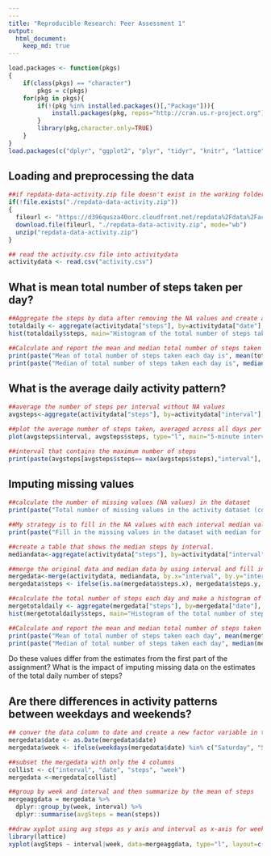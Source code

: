```yaml
---
---
title: "Reproducible Research: Peer Assessment 1"
output: 
  html_document:
    keep_md: true
---
```


```r
load.packages <- function(pkgs)
{
	if(class(pkgs) == "character")
		pkgs = c(pkgs)
	for(pkg in pkgs){
		if(!(pkg %in% installed.packages()[,"Package"])){
			install.packages(pkg, repos="http://cran.us.r-project.org")
		}
		library(pkg,character.only=TRUE)
	}
}
load.packages(c("dplyr", "ggplot2", "plyr", "tidyr", "knitr", "lattice"))

```

## Loading and preprocessing the data

```r
##if repdata-data-activity.zip file doesn't exist in the working folder, download it and unzip it. 
if(!file.exists("./repdata-data-activity.zip"))
{ 
  fileurl <- "https://d396qusza40orc.cloudfront.net/repdata%2Fdata%2Factivity.zip"
  download.file(fileurl, "./repdata-data-activity.zip", mode="wb")
  unzip("repdata-data-activity.zip")
}

## read the activity.csv file into activitydata
activitydata <- read.csv("activity.csv")

```

## What is mean total number of steps taken per day?

```r

##Aggregate the steps by data after removing the NA values and create a histogram
totaldaily <- aggregate(activitydata["steps"], by=activitydata["date"], FUN=sum, na.rm=TRUE)
hist(totaldaily$steps, main="Histogram of the total number of steps taken each day", xlab="Steps", ylab="Frequency")

##Calculate and report the mean and median total number of steps taken per day.
print(paste("Mean of total number of steps taken each day is", mean(totaldaily$steps)))
print(paste("Median of total number of steps taken each day is", median(totaldaily$steps)))

```

## What is the average daily activity pattern?

```r

##average the number of steps per interval without NA values
avgsteps<-aggregate(activitydata["steps"], by=activitydata["interval"], FUN="mean", na.rm=TRUE)

##plot the average number of steps taken, averaged across all days per interval
plot(avgsteps$interval, avgsteps$steps, type="l", main="5-minute interva- average number of steps taken, averaged across all days", xlab="5-minute interval", ylab="average number of steps taken")

##interval that contains the maximum number of steps
print(paste(avgsteps[avgsteps$steps== max(avgsteps$steps),"interval"], "interval contains the maximum number of steps"))


```


## Imputing missing values
```r

##calculate the number of missing values (NA values) in the dataset 
print(paste("Total number of missing values in the activity dataset (coded as NA) is",  nrow(activitydata[is.na(activitydata$steps),])))

##My strategy is to fill in the NA values with each interval median value
print(paste("Fill in the missing values in the dataset with median for that 5-minute interval"))

##create a table that shows the median steps by interval. 
mediandata<-aggregate(activitydata["steps"], by=activitydata["interval"], FUN="median", na.rm=TRUE)

##merge the original data and median data by using interval and fill in the missing values with the median value for the interval
mergedata<-merge(activitydata, mediandata, by.x="interval", by.y="interval")
mergedata$steps <- ifelse(is.na(mergedata$steps.x), mergedata$steps.y, mergedata$steps.x)

##calculate the total number of steps each day and make a histogram of the total number of steps taken each da
mergetotaldaily <- aggregate(mergedata["steps"], by=mergedata["date"], FUN=sum)
hist(mergetotaldaily$steps, main="Histogram of the total number of steps taken each day", xlab="Date", ylab="Number of steps")

##Calculate and report the mean and median total number of steps taken per day.
print(paste("Mean of total number of steps taken each day", mean(mergetotaldaily$steps)))
print(paste("Median of total number of steps taken each day", median(mergetotaldaily$steps)))

```

Do these values differ from the estimates from the first part of the assignment? What is the impact of imputing missing data on the estimates of the total daily number of steps?

## Are there differences in activity patterns between weekdays and weekends?
```r
## conver the data column to date and create a new factor variable in the dataset with two levels -- "weekday" and "weekend" indicating whether a given date is a weekday or weekend day.
mergedata$date <- as.Date(mergedata$date)
mergedata$week <- ifelse(weekdays(mergedata$date) %in% c("Saturday", "Sunday"), "weekend", "weekday")

##subset the mergedata with only the 4 columns
collist <- c("interval", "date", "steps", "week")
mergedata <-mergedata[collist]

##group by week and interval and then summarize by the mean of steps
mergeaggdata = mergedata %>% 
  dplyr::group_by(week, interval) %>% 
  dplyr::summarise(avgSteps = mean(steps))

##draw xyplot using avg steps as y axis and interval as x-axis for weekend and weekdays. 
library(lattice)
xyplot(avgSteps ~ interval|week, data=mergeaggdata, type="l", layout=c(1,2), main="interval and average number of steps taken, across all weekdays or weekends", ylab="Number of steps", xlab="Interval")

```
